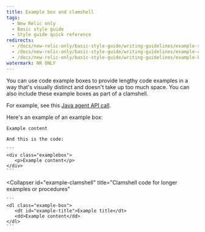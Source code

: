 ```yaml
---
title: Example box and clamshell
tags:
  - New Relic only
  - Basic style guide
  - Style guide quick reference
redirects:
  - /docs/new-relic-only/basic-style-guide/writing-guidelines/example-shell
  - /docs/new-relic-only/basic-style-guide/writing-guidelines/example-clamshell
  - /docs/new-relic-only/basic-style-guide/writing-guidelines/example-box-clamshell
watermark: NR ONLY
---
```


You can use code example boxes to provide lengthy code examples in a way that's visually distinct and doesn't take up too much space. You can also include these example boxes as part of a clamshell.

For example, see this [Java agent API call](/docs/agents/java-agent/custom-instrumentation/java-agent-api-example-program#complete-api-example).

<CollapserGroup>
  <Collapser
    id="example-class"
    title="Class code for short examples"
  >
    Here's an example of an example box:

    Example content

    And this is the code:

    ```
    <div class="examplebox">
       <p>Example content</p>
    </div>
    ```
  </Collapser>

  <Collapser
    id="example-clamshell"
    title="Clamshell code for longer examples or procedures"
  >
    ```
    <dl class="example-box">
       <dt id="example-title">Example title</dt>
       <dd>Example content</dd>
    </dl>
    ```
  </Collapser>
</CollapserGroup>
